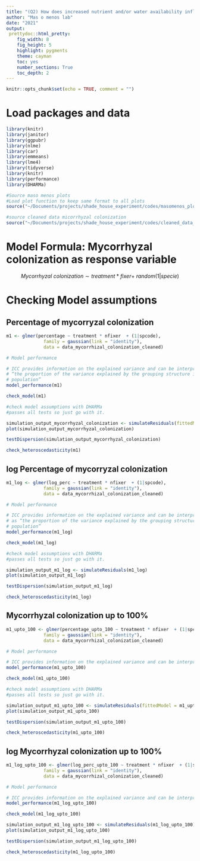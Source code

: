 ```yaml
---
title: "(Q2) How does increased nutrient and/or water availability influence seedling water- and nutrient-use traits and relationships with symbionts?. Checking assumptions for Mycorrhyzal colonization"
author: "Mas o menos lab"
date: "2021"
output: 
 prettydoc::html_pretty:
    fig_width: 8
    fig_height: 5 
    highlight: pygments
    theme: cayman   
    toc: yes
    number_sections: True
    toc_depth: 2
---
```


```r
knitr::opts_chunk$set(echo = TRUE, comment = "")
```

# Load packages and data 

```r
library(knitr)
library(janitor)
library(ggpubr)
library(nlme)
library(car)
library(emmeans)
library(lme4)
library(tidyverse)
library(knitr)
library(performance)
library(DHARMa)
```

```r
#Source maso menos plots
#Load plot function to keep same format to all plots
source("~/Documents/projects/shade_house_experiment/codes/masomenos_plot.R")
```

```r
#source cleaned data micorrhyzal colonization
source("~/Documents/projects/shade_house_experiment/codes/cleaned_data_mycorrhizal_colonization.R")
```


# Model Formula: Mycorrhyzal colonization as response variable 

$$Mycorrhyzal\ colonization\sim treatment*fixer +\ random(1|specie)$$


# Checking Model assumptions

## Percentage of mycorryzal colonization

```r
  
m1 <- glmer(percentage ~ treatment * nfixer  + (1|spcode),
			  family = gaussian(link = "identity"), 
			  data = data_mycorrhizal_colonization_cleaned)

```

```r
# Model performance

# ICC provides information on the explained variance and can be interpreted as:
# “the proportion of the variance explained by the grouping structure in the 
# population”
model_performance(m1)
```


```r
check_model(m1)
```


```r
#check model assumptions with DHARMa 
#passes all tests so just go with it. 

simulation_output_mycorrhyzal_colonization <- simulateResiduals(fittedModel = m1)
plot(simulation_output_mycorrhyzal_colonization) 
```

```r
testDispersion(simulation_output_mycorrhyzal_colonization)
```

```r
check_heteroscedasticity(m1)
```

## log Percentage of mycorryzal colonization 
  
```r
m1_log <- glmer(log_perc ~ treatment * nfixer  + (1|spcode),
			  family = gaussian(link = "identity"), 
			  data = data_mycorrhizal_colonization_cleaned)

```

```r
# Model performance

# ICC provides information on the explained variance and can be interpreted 
# as “the proportion of the variance explained by the grouping structure in the 
# population”
model_performance(m1_log)

```


```r

check_model(m1_log)

```


```r
#check model assumptions with DHARMa 
#passes all tests so just go with it. 

simulation_output_m1_log <- simulateResiduals(m1_log)
plot(simulation_output_m1_log) 
```


```r
testDispersion(simulation_output_m1_log)
```

```r
check_heteroscedasticity(m1_log)
```

## Mycorrhyzal colonization up to 100%

```r
m1_upto_100 <- glmer(percentage_upto_100 ~ treatment * nfixer  + (1|spcode),
			  family = gaussian(link = "identity"), 
			  data = data_mycorrhizal_colonization_cleaned)

```

```r
# Model performance

# ICC provides information on the explained variance and can be interpreted as “the proportion of the variance explained by the grouping structure in the population”
model_performance(m1_upto_100)
```


```r
check_model(m1_upto_100)
```


```r
#check model assumptions with DHARMa 
#passes all tests so just go with it. 

simulation_output_m1_upto_100 <- simulateResiduals(fittedModel = m1_upto_100)
plot(simulation_output_m1_upto_100) 
```

```r
testDispersion(simulation_output_m1_upto_100)
```

```r
check_heteroscedasticity(m1_upto_100)
```


## log Mycorrhyzal colonization up to 100% 

```r
m1_log_upto_100 <- glmer(log_perc_upto_100 ~ treatment * nfixer  + (1|spcode),
			  family = gaussian(link = "identity"), 
			  data = data_mycorrhizal_colonization_cleaned)
```

```r
# Model performance

# ICC provides information on the explained variance and can be interpreted as “the proportion of the variance explained by the grouping structure in the population”
model_performance(m1_log_upto_100)
```


```r
check_model(m1_log_upto_100)
```


```r
simulation_output_m1_log_upto_100 <- simulateResiduals(m1_log_upto_100)
plot(simulation_output_m1_log_upto_100) 
```

```r
testDispersion(simulation_output_m1_log_upto_100)
```

```r
check_heteroscedasticity(m1_log_upto_100)
```

